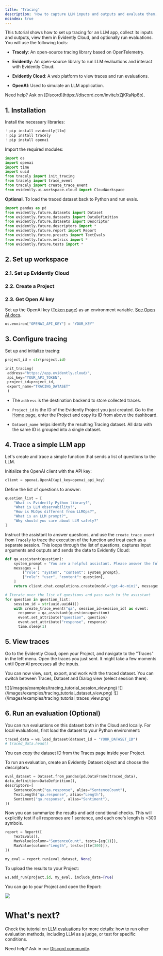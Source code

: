 ```yaml
---
title: 'Tracing'
description: 'How to capture LLM inputs and outputs and evaluate them.'
noindex: true
---
```



This tutorial shows how to set up tracing for an LLM app, collect its inputs and outputs, view them in Evidently Cloud, and optionally run evaluations. You will use the following tools:

* **Tracely**: An open-source tracing library based on OpenTelemetry.

* **Evidently**: An open-source library to run LLM evaluations and interact with Evidently Cloud. 

* **Evidently Cloud**: A web platform to view traces and run evaluations.

* **OpenAI**: Used to simulate an LLM application.

<Info>
  Need help? Ask on [Discord](https://discord.com/invite/xZjKRaNp8b).
</Info>

## 1. Installation

Install the necessary libraries:

```python
! pip install evidently[llm]
! pip install tracely 
! pip install openai
```

Import the required modules:

```python
import os
import openai
import time
import uuid
from tracely import init_tracing
from tracely import trace_event
from tracely import create_trace_event
from evidently.ui.workspace.cloud import CloudWorkspace
```

**Optional**. To load the traced dataset back to Python and run evals.

```python
import pandas as pd
from evidently.future.datasets import Dataset
from evidently.future.datasets import DataDefinition
from evidently.future.datasets import Descriptor
from evidently.future.descriptors import *
from evidently.future.report import Report
from evidently.future.presets import TextEvals
from evidently.future.metrics import *
from evidently.future.tests import *
```

## 2. Set up workspace

### 2.1. Set up Evidently Cloud

<CloudSignup />

### 2.2. Create a Project

<CreateProject />

### 2.3. Get Open AI key

Set up the OpenAI key ([Token page](https://platform.openai.com/api-keys)) as an environment variable. [See Open AI docs](https://help.openai.com/en/articles/5112595-best-practices-for-api-key-safety).

```python
os.environ["OPENAI_API_KEY"] = "YOUR_KEY"
```

## 3. Configure tracing

Set up and initialize tracing:

```python
project_id = str(project.id)

init_tracing(
 address="https://app.evidently.cloud/",
 api_key="YOUR_API_TOKEN",
 project_id=project_id,
 export_name="TRACING_DATASET"
 )
```

* The `address` is the destination backend to store collected traces.

* `Project_id` is the ID of the Evidently Project you just created. Go to the [Home page](https://app.evidently.cloud/), enter the Project and copy its ID from above the dashboard.

* `Dataset_name` helps identify the resulting Tracing dataset. All data with the same ID is grouped into a single dataset.

## 4. Trace a simple LLM app 

Let's create and trace a simple function that sends a list of questions to the LLM.

Initialize the OpenAI client with the API key:

```python
client = openai.OpenAI(api_key=openai_api_key)
```

Define the list of questions to answer:

```python
question_list = [
    "What is Evidently Python library?",
    "What is LLM observability?",
    "How is MLOps different from LLMOps?",
    "What is an LLM prompt?",
    "Why should you care about LLM safety?"
]
```

Instruct the assistant to answer questions, and use the `create_trace_event` from `Tracely` to trace the execution of the function and treat each as a separate session. This loops through the list of questions, captures input arguments and outputs and sends the data to Evidently Cloud: 

```python
def qa_assistant(question):
    system_prompt = "You are a helpful assistant. Please answer the following question in one sentence."
    messages = [
        {"role": "system", "content": system_prompt},
        {"role": "user", "content": question},
    ]
    return client.chat.completions.create(model="gpt-4o-mini", messages=messages).choices[0].message.content

# Iterate over the list of questions and pass each to the assistant
for question in question_list:
    session_id = str(uuid.uuid4())
    with create_trace_event("qa", session_id=session_id) as event:
      response = qa_assistant(question=question)
      event.set_attribute("question", question)
      event.set_attribute("response", response)
      time.sleep(1)
```

## 5. View traces

Go to the Evidently Cloud, open your Project, and navigate to the "Traces" in the left menu. Open the traces you just sent. It might take a few moments until OpenAI processes all the inputs. 

You can now view, sort, export, and work with the traced dataset. You can switch between Traces, Dataset and Dialog view (select session there).

<Tabs>
  <Tab title="Dialog ">
    ![](/images/examples/tracing_tutorial_session_view.png)
  </Tab>

  <Tab title="Dataset">
    ![](/images/examples/tracing_tutorial_dataset_view.png)
  </Tab>

  <Tab title="Traces">
    ![](/images/examples/tracing_tutorial_traces_view.png)
  </Tab>
</Tabs>

## 6. Run an evaluation (Optional) 

You can run evaluations on this dataset both in the Cloud and locally. For local evaluations, first load the dataset to your Python environment:

```python
traced_data = ws.load_dataset(dataset_id = "YOUR_DATASET_ID")
# traced_data.head()
```

You can copy the dataset ID from the Traces page inside your Project.

To run an evaluation, create an Evidently Dataset object and choose the descriptors:

```python
eval_dataset = Dataset.from_pandas(pd.DataFrame(traced_data),
data_definition=DataDefinition(),
descriptors=[
    SentenceCount("qa.response", alias="SentenceCount"),
    TextLength("qa.response", alias="Length"), 
    Sentiment("qa.response", alias="Sentiment"), 
])
```

Now you can summarize the results and add conditional checks. This will explicitly test if all responses are 1 sentence, and each one's length is \<300 symbols.


```python
report = Report([
    TextEvals(),
    MaxValue(column="SentenceCount", tests=[eq(1)]),
    MaxValue(column="Length", tests=[lte(300)]),
])

my_eval = report.run(eval_dataset, None)
```

To upload the results to your Project:

```python
ws.add_run(project.id, my_eval, include_data=True)
```

You can go to your Project and open the Report:

![](/images/examples/tracing_tutorial_evals.png)

# What's next?

Check the tutorial on [LLM evaluations](/quickstart_llm) for more details: how to run other evaluation methods, including LLM as a judge, or test for specific conditions. 

Need help? Ask in our [Discord community](https://discord.com/invite/xZjKRaNp8b).
